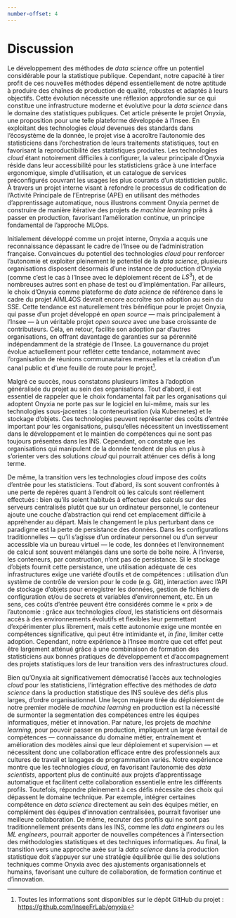 ```yaml
---
number-offset: 4
---
```


# Discussion

Le développement des méthodes de *data science* offre un potentiel considérable pour la statistique publique. Cependant, notre capacité à tirer profit de ces nouvelles méthodes dépend essentiellement de notre aptitude à produire des chaînes de production de qualité, robustes et adaptés à leurs objectifs. Cette évolution nécessite une réflexion approfondie sur ce qui constitue une infrastructure moderne et évolutive pour la *data science* dans le domaine des statistiques publiques. Cet article présente le projet Onyxia, une proposition pour une telle plateforme développée à l'Insee. En exploitant des technologies *cloud* devenues des standards dans l'écosystème de la donnée, le projet vise à accroître l'autonomie des statisticiens dans l'orchestration de leurs traitements statistiques, tout en favorisant la reproductibilité des statistiques produites. Les technologies *cloud* étant notoirement difficiles à configurer, la valeur principale d’Onyxia réside dans leur accessibilité pour les statisticiens grâce à une interface ergonomique, simple d'utilisation, et un catalogue de services préconfigurés couvrant les usages les plus courants d'un statisticien public. À travers un projet interne visant à refondre le processus de codification de l'Activité Principale de l'Entreprise (APE) en utilisant des méthodes d'apprentissage automatique, nous illustrons comment Onyxia permet de construire de manière itérative des projets de *machine learning* prêts à passer en production, favorisant l'amélioration continue, un principe fondamental de l'approche MLOps.

Initialement développé comme un projet interne, Onyxia a acquis une reconnaissance dépassant le cadre de l'Insee ou de l'administration française. Convaincues du potentiel des technologies *cloud* pour renforcer l'autonomie et exploiter pleinement le potentiel de la *data science*, plusieurs organisations disposent désormais d'une instance de production d'Onyxia (comme c'est le cas à l'Insee avec le déploiement récent de $LS^3$), et de nombreuses autres sont en phase de test ou d'implémentation. Par ailleurs, le choix d’Onyxia comme plateforme de *data science* de référence dans le cadre du projet AIML4OS devrait encore accroître son adoption au sein du SSE. Cette tendance est naturellement très bénéfique pour le projet Onyxia, qui passe d’un projet développé en *open source* — mais principalement à l’Insee — à un véritable projet *open source* avec une base croissante de contributeurs. Cela, en retour, facilite son adoption par d'autres organisations, en offrant davantage de garanties sur sa pérennité indépendamment de la stratégie de l'Insee. La gouvernance du projet évolue actuellement pour refléter cette tendance, notamment avec l'organisation de réunions communautaires mensuelles et la création d’un canal public et d’une feuille de route pour le projet[^onyxia-project].

[^onyxia-project]: Toutes les informations sont disponibles sur le dépôt GitHub du projet : [https://github.com/InseeFrLab/onyxia]()

Malgré ce succès, nous constatons plusieurs limites à l'adoption généralisée du projet au sein des organisations. Tout d'abord, il est essentiel de rappeler que le choix fondamental fait par les organisations qui adoptent Onyxia ne porte pas sur le logiciel en lui-même, mais sur les technologies sous-jacentes : la conteneurisation (via Kubernetes) et le stockage d'objets. Ces technologies peuvent représenter des coûts d'entrée important pour les organisations, puisqu'elles nécessitent un investissement dans le développement et le maintien de compétences qui ne sont pas toujours présentes dans les INS. Cependant, on constate que les organisations qui manipulent de la donnée tendent de plus en plus à s'orienter vers des solutions *cloud* qui pourrait atténuer ces défis à long terme.

De même, la transition vers les technologies *cloud* impose des coûts d'entrée pour les statisticiens. Tout d'abord, ils sont souvent confrontés à une perte de repères quant à l'endroit où les calculs sont réellement effectués : bien qu'ils soient habitués à effectuer des calculs sur des serveurs centralisés plutôt que sur un ordinateur personnel, le conteneur ajoute une couche d'abstraction qui rend cet emplacement difficile à appréhender au départ. Mais le changement le plus perturbant dans ce paradigme est la perte de persistance des données. Dans les configurations traditionnelles — qu'il s'agisse d'un ordinateur personnel ou d'un serveur accessible via un bureau virtuel — le code, les données et l'environnement de calcul sont souvent mélangés dans une sorte de boîte noire. À l'inverse, les conteneurs, par construction, n'ont pas de persistance. Si le stockage d'objets fournit cette persistance, une utilisation adéquate de ces infrastructures  exige une variété d'outils et de compétences : utilisation d'un système de contrôle de version pour le code (e.g. Git), interaction avec l'API de stockage d'objets pour enregistrer les données, gestion de fichiers de configuration et/ou de secrets et variables d'environnement, etc. En un sens, ces coûts d'entrée peuvent être considérés comme le « prix » de l'autonomie : grâce aux technologies *cloud*, les statisticiens ont désormais accès à des environnements évolutifs et flexibles leur permettant d’expérimenter plus librement, mais cette autonomie exige une montée en compétences significative, qui peut être intimidante et, *in fine*, limiter cette adoption. Cependant, notre expérience à l'Insee montre que cet effet peut être largement atténué grâce à une combinaison de formation des statisticiens aux bonnes pratiques de développement et d’accompagnement des projets statistiques lors de leur transition vers des infrastructures *cloud*.

Bien qu'Onyxia ait significativement démocratisé l'accès aux technologies *cloud* pour les statisticiens, l'intégration effective des méthodes de *data science* dans la production statistique des INS soulève des défis plus larges, d'ordre organisationnel. Une leçon majeure tirée du déploiement de notre premier modèle de *machine learning* en production est la nécessité de surmonter la segmentation des compétences entre les équipes informatiques, métier et innovation. Par nature, les projets de *machine learning*, pour pouvoir passer en production, impliquent un large éventail de compétences — connaissance du domaine métier, entraînement et amélioration des modèles ainsi que leur déploiement et supervision — et nécessitent donc une collaboration efficace entre des professionnels aux cultures de travail et langages de programmation variés. Notre expérience montre que les technologies *cloud*, en favorisant l'autonomie des *data scientists*, apportent plus de continuité aux projets d'apprentissage automatique et facilitent cette collaboration essentielle entre les différents profils. Toutefois, répondre pleinement à ces défis nécessite des choix qui dépassent le domaine technique. Par exemple, intégrer certaines compétence en *data science* directement au sein des équipes métier, en complément des équipes d'innovation centralisées, pourrait favoriser une meilleure collaboration. De même, recruter des profils qui ne sont pas traditionnellement présents dans les INS, comme les *data engineers* ou les *ML engineers*, pourrait apporter de nouvelles compétences à l'intersection des méthodologies statistiques et des techniques informatiques. Au final, la transition vers une approche axée sur la *data science* dans la production statistique doit s'appuyer sur une stratégie équilibrée qui lie des solutions techniques comme Onyxia avec des ajustements organisationnels et humains, favorisant une culture de collaboration, de formation continue et d’innovation.
